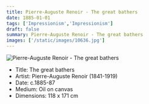 ```yaml
---
title: Pierre-Auguste Renoir - The great bathers
date: 1885-01-01
tags: ['Impressionism','Impressionism']
draft: false
summary: Pierre-Auguste Renoir - The great bathers
images: ['/static/images/10636.jpg']
---
```


![Pierre-Auguste Renoir - The great bathers](/static/images/10636.jpg)

* Title: The great bathers
* Artist: Pierre-Auguste Renoir (1841-1919)
* Date: c.1885-87
* Medium: Oil on canvas
* Dimensions: 118 x 171 cm


